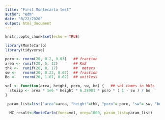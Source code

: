 ```yaml
---
title: "First Montecarlo test"
author: "edm"
date: "8/22/2020"
output: html_document
---
```


```r
knitr::opts_chunk$set(echo = TRUE)
```

```r

library(MonteCarlo)
library(tidyverse)


```


```r
poro <- rnorm(20, 0.2, 0.03)   ## fraction
area <- runif(20, 5, 12)       ## Km2
thk <-  runif(20, 8, 17)       ##  meters
sw <-   rnorm(20, 0.22, 0.07)  ## fraction
Bo <-   rnorm(20, 1.07, 0.02)  ## unitless


```

```r

vol <- function(area, height, poro, sw, bo) {   ## vol comes in bbls
  stoiip <- area * 1e6 * height * 6.28981 * poro * ( 1 - sw ) / bo 
}

```


```r


 param_list=list("area"=area, "height"=thk, "poro"= poro, "sw"= sw, "bo"= Bo )
```

```r

  MC_result<-MonteCarlo(func=vol, nrep=1000, param_list=param_list)
```

